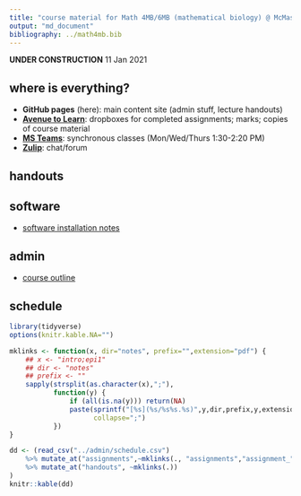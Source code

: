 ```yaml
---
title: "course material for Math 4MB/6MB (mathematical biology) @ McMaster University"
output: "md_document"
bibliography: ../math4mb.bib
---
```


**UNDER CONSTRUCTION** 11 Jan 2021

## where is everything?

- **GitHub pages** (here): main content site (admin stuff, lecture handouts)
- [**Avenue to Learn**]("https://avenue.cllmcmaster.ca/d2l/home/375748"): dropboxes for completed assignments; marks; copies of course material
- [**MS Teams**](https://teams.microsoft.com/l/channel/19%3ab78dff12b6774967ba803b12f8bf97cc%40thread.tacv2/General?groupId=265918a5-0ac6-41d8-95c9-b0b1563f87f5&amp;tenantId=44376307-b429-42ad-8c25-28cd496f4772): synchronous classes (Mon/Wed/Thurs 1:30-2:20 PM)
- [**Zulip**](https://math4mb.zulipchat.com/#): chat/forum

## handouts

## software

- [software installation notes](./admin/software.html)

## admin

* [course outline](./admin/4mbinfo.pdf)

## schedule

```r
library(tidyverse)
options(knitr.kable.NA="")

mklinks <- function(x, dir="notes", prefix="",extension="pdf") {
    ## x <- "intro;epi1"
    ## dir <- "notes"
    ## prefix <- ""
    sapply(strsplit(as.character(x),";"),
           function(y) {
               if (all(is.na(y))) return(NA)
               paste(sprintf("[%s](%s/%s%s.%s)",y,dir,prefix,y,extension),
                     collapse=";")
           })
}

dd <- (read_csv("../admin/schedule.csv")
    %>% mutate_at("assignments",~mklinks(., "assignments","assignment_","html"))
    %>% mutate_at("handouts", ~mklinks(.))
)
knitr::kable(dd)
```

